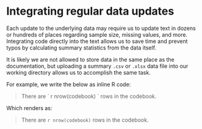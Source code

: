 # Integrating regular data updates

Each update to the underlying data may require us to update text in dozens or hundreds of places regarding sample size, missing values, and more. Integrating code directly into the text allows us to save time and prevent typos by calculating summary statistics from the data itself. 

It is likely we are not allowed to store data in the same place as the documentation, but uploading a summary `.csv` or `.xlsx` data file into our working directory allows us to accomplish the same task.

For example, we write the below as inline R code:

> There are \` r nrow(codebook) \` rows in the codebook.

Which renders as:

> There are `r nrow(codebook)` rows in the codebook.
